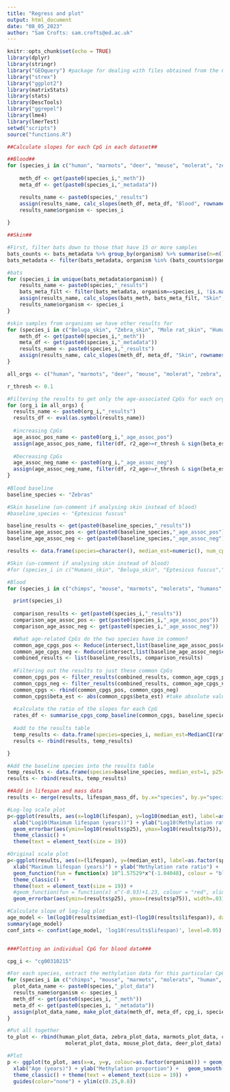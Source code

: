 ```yaml
---
title: "Regress and plot"
output: html_document
date: "08_05_2023"
author: "Sam Crofts: sam.crofts@ed.ac.uk"
---
```


```r
knitr::opts_chunk$set(echo = TRUE)
library(dplyr)
library(stringr)
library("GEOquery") #package for dealing with files obtained from the Gene Expression Omnibus
library("strex")
library("ggplot2")
library(matrixStats)
library(stats)
library(DescTools)
library("ggrepel")
library(lme4)
library(lmerTest)
setwd("scripts")
source("functions.R")
```

```r

##Calculate slopes for each CpG in each dataset##

##Blood##
for (species_i in c("human", "marmots", "deer", "mouse", "molerat", "zebra", "chimps")) {
  
    meth_df <- get(paste0(species_i,"_meth"))
    meta_df <- get(paste0(species_i,"_metadata"))

    results_name <- paste0(species,"_results")
    assign(results_name, calc_slopes(meth_df, meta_df, "Blood", rownames(meth_df)))
    results_name$organism <- species_i
  
}

##Skin##

#First, filter bats down to those that have 15 or more samples
bats_counts <- bats_metadata %>% group_by(organism) %>% summarise(n=n())
bats_metadata <- filter(bats_metadata, organism %in% (bats_counts$organism[bats_counts$n>=15])) 

#bats
for (species_i in unique(bats_metadata$organism)) {
    results_name <- paste0(species,"_results")
    bats_meta_filt <- filter(bats_metadata, organism==species_i, !is.na(age))
    assign(results_name, calc_slopes(bats_meth, bats_meta_filt, "Skin", rownames(bats_meth)))
    results_name$organism <- species_i
}

#skin samples from organisms we have other results for
for (species_i in c("Beluga_skin", "Zebra_skin", "Mole rat_skin", "Human_skin")) {
    meth_df <- get(paste0(species_i,"_meth"))
    meta_df <- get(paste0(species_i,"_metadata"))
    results_name <- paste0(species_i,"_results")
    assign(results_name, calc_slopes(meth_df, meta_df, "Skin", rownames(meth_df)))
}

```

```r
all_orgs <- c("human", "marmots", "deer", "mouse", "molerat", "zebra", "chimps", "Beluga_skin", "Zebra_skin", "Mole rat_skin", "Human_skin", unique(bats_metadata$organism))

r_thresh <- 0.1

#Filtering the results to get only the age-associated CpGs for each organism - both increasing and decreasing
for (org_i in all_orgs) {
  results_name <- paste0(org_i,"_results")
  results_df <- eval(as.symbol(results_name))
  
  #increasing CpGs
  age_assoc_pos_name <- paste0(org_i,"_age_assoc_pos")
  assign(age_assoc_pos_name, filter(df, r2_age>=r_thresh & sign(beta_est)==1))
  
  #Decreasing CpGs
  age_assoc_neg_name <- paste0(org_i,"_age_assoc_neg")
  assign(age_assoc_neg_name, filter(df, r2_age>=r_thresh & sign(beta_est)==-1))
}
 
#Blood baseline
baseline_species <- "Zebras"

#Skin baseline (un-comment if analysing skin instead of blood)
#baseline_species <- "Eptesicus fuscus"

baseline_results <- get(paste0(baseline_species,"_results"))
baseline_age_assoc_pos <- get(paste0(baseline_species,"_age_assoc_pos"))
baseline_age_assoc_neg <- get(paste0(baseline_species,"_age_assoc_neg"))

results <- data.frame(species=character(), median_est=numeric(), num_cpgs=numeric(), p25=numeric(), p75=numeric()) #empty dataframe to populate

#Skin (un-comment if analysing skin instead of blood)
#for (species_i in c("Humans_skin", "Beluga_skin", "Eptesicus fuscus","Zebra_skin", unique(bats_metadata$organism))) {

#Blood
for (species_i in c("chimps", "mouse", "marmots", "molerats", "humans", "deer")) {

  print(species_i)
  
  comparison_results <- get(paste0(species_i,"_results"))
  comparison_age_assoc_pos <- get(paste0(species_i,"_age_assoc_pos"))
  comparison_age_assoc_neg <- get(paste0(species_i,"_age_assoc_neg"))

  #What age-related CpGs do the two species have in common?
  common_age_cpgs_pos <- Reduce(intersect,list(baseline_age_assoc_pos$cpg, comparison_age_assoc_pos$cpg))
  common_age_cpgs_neg <- Reduce(intersect,list(baseline_age_assoc_neg$cpg, comparison_age_assoc_neg$cpg))
  combined_results <- list(baseline_results, comparison_results)
  
  #Filtering out the results to just these common CpGs
  common_cpgs_pos <- filter_results(combined_results, common_age_cpgs_pos)
  common_cpgs_neg <- filter_results(combined_results, common_age_cpgs_neg)
  common_cpgs <- rbind(common_cpgs_pos, common_cpgs_neg)
  common_cpgs$beta_est <- abs(common_cpgs$beta_est) #take absolute value of slopes
  
  #calculate the ratio of the slopes for each CpG
  rates_df <- summarise_cpgs_comp_baseline(common_cpgs, baseline_species, species_i)
  
  #add to the results table
  temp_results <- data.frame(species=species_i, median_est=MedianCI(rates_df$ratio)[1], num_cpgs=nrow(rates_df), p25=quantile(rates_df$ratio,0.25), p75=quantile(rates_df$ratio,0.75))
  results <- rbind(results, temp_results)

}

#Add the baseline species into the results table
temp_results <- data.frame(species=baseline_species, median_est=1, p25=1, p75=1, num_cpgs=NA)
results <- rbind(results, temp_results)

##Add in lifespan and mass data 
results <- merge(results, lifespan_mass_df, by.x="species", by.y="species")

```


```r

#Log-log scale plot
p<-ggplot(results, aes(x=log10(lifespan), y=log10(median_est), label=as.factor(species))) + geom_point(size=1.6) +
  xlab("Log10(Maximum lifespan (years))") + ylab("Log10(Methylation rate ratio)") +   geom_smooth(method='lm', se=F, colour="black") +
  geom_errorbar(aes(ymin=log10(results$p25), ymax=log10(results$p75)), width=.03, position=position_dodge(.9)) + 
  theme_classic() + 
  theme(text = element_text(size = 19))

#Original scale plot
p<-ggplot(results, aes(x=(lifespan), y=(median_est), label=as.factor(species))) + geom_point(size=1.6) +
  xlab("Maximum lifespan (years)") + ylab("Methylation rate ratio") +
  geom_function(fun = function(x) 10^1.57529*x^(-1.04048), colour = "black", xlim=c(3, 130)) + #values here need to be changed depending on the association seen in the log-log plot
  theme_classic() + 
  theme(text = element_text(size = 19)) +
  #geom_function(fun = function(x) x^(-0.93)+1.23, colour = "red", xlim=c(0, 130)) +
  geom_errorbar(aes(ymin=(results$p25), ymax=(results$p75)), width=.03)

#Calculate slope of log-log plot
age_model <- lm(log10(results$median_est)~(log10(results$lifespan)), data = NULL)
summary(age_model)
conf_ints <- confint(age_model, 'log10(results$lifespan)', level=0.95)


###Plotting an individual CpG for blood data###

cpg_i <- "cg00310215"

#For each species, extract the methylation data for this particular CpG and put in a dataframe with the ages
for (species_i in c("chimps", "mouse", "marmots", "molerats", "human", "deer", "zebra")) {
  plot_data_name <- paste0(species,"_plot_data")
  results_name$organism <- species_i
  meth_df <- get(paste0(species_i, "_meth"))
  meta_df <- get(paste0(species_i, "_metadata"))
  assign(plot_data_name, make_plot_data(meth_df, meta_df, cpg_i, species_i))
}

#Put all together
to_plot <- rbind(human_plot_data, zebra_plot_data, marmots_plot_data, chimps_plot_data,
                   molerat_plot_data, mouse_plot_data, deer_plot_data)

#Plot
p <- ggplot(to_plot, aes(x=x, y=y, colour=as.factor(organism))) + geom_point(size=1.6) +
  xlab("Age (years)") + ylab("Methylation proportion") +   geom_smooth(method='lm', se=F, aes(group=organism), fullrange=T) + labs(colour="Organism") + ylim(0,0.75) + xlim(0,110) +
  theme_classic() + theme(text = element_text(size = 19)) +
  guides(color="none") + ylim(c(0.25,0.8))
```
